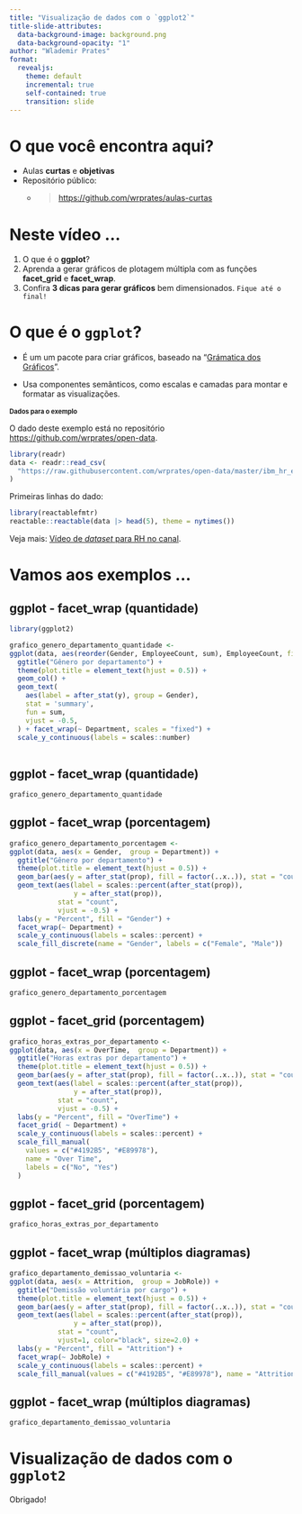 ```yaml
---
title: "Visualização de dados com o `ggplot2`"
title-slide-attributes:
  data-background-image: background.png
  data-background-opacity: "1"
author: "Wlademir Prates"
format:
  revealjs: 
    theme: default
    incremental: true
    self-contained: true
    transition: slide
---
```


# O que você encontra aqui? {background-color="#25325f"}

-   Aulas **curtas** e **objetivas**
-   Repositório público:
    -   <blockquote><https://github.com/wrprates/aulas-curtas></blockquote>

# Neste vídeo ...

1. O que é o **ggplot**?
2. Aprenda a gerar gráficos de plotagem múltipla com as funções **facet_grid** e **facet_wrap**.
3. Confira **3 dicas para gerar gráficos** bem dimensionados. `Fique até o final!`

# O que é o `ggplot`? {background-color="#25325f"}

- É um um pacote para criar gráficos, baseado na "[Grámatica dos Gráficos](https://dadosaocubo.com/introducao-a-gramatica-dos-graficos-com-plotnine/)".

- Usa componentes semânticos, como escalas e camadas para montar e formatar as visualizações.

## Dados para o exemplo {style="font-size: 0.80em;"}

O dado deste exemplo está no repositório <https://github.com/wrprates/open-data>.

```r
library(readr)
data <- readr::read_csv(
  "https://raw.githubusercontent.com/wrprates/open-data/master/ibm_hr_emplyee_attrition.csv"
)
```

Primeiras linhas do dado:

```r
library(reactablefmtr)
reactable::reactable(data |> head(5), theme = nytimes())
```

Veja mais: [Vídeo de *dataset* para RH no canal](https://www.youtube.com/watch?v=8X_qcle6A48).

# Vamos aos exemplos ...

## ggplot - facet_wrap (quantidade)

```r
library(ggplot2)

grafico_genero_departamento_quantidade <-
ggplot(data, aes(reorder(Gender, EmployeeCount, sum), EmployeeCount, fill = Gender)) +
  ggtitle("Gênero por departamento") +
  theme(plot.title = element_text(hjust = 0.5)) +
  geom_col() +
  geom_text(
    aes(label = after_stat(y), group = Gender),
    stat = 'summary',
    fun = sum,
    vjust = -0.5,
  ) + facet_wrap(~ Department, scales = "fixed") +
  scale_y_continuous(labels = scales::number) 
  
```
## ggplot - facet_wrap (quantidade)

```r
grafico_genero_departamento_quantidade
```

## ggplot - facet_wrap (porcentagem)

```r
grafico_genero_departamento_porcentagem <-
ggplot(data, aes(x = Gender,  group = Department)) +
  ggtitle("Gênero por departamento") +
  theme(plot.title = element_text(hjust = 0.5)) +
  geom_bar(aes(y = after_stat(prop), fill = factor(..x..)), stat = "count") +
  geom_text(aes(label = scales::percent(after_stat(prop)),
                y = after_stat(prop)),
            stat = "count",
            vjust = -0.5) +
  labs(y = "Percent", fill = "Gender") +
  facet_wrap(~ Department) +
  scale_y_continuous(labels = scales::percent) +
  scale_fill_discrete(name = "Gender", labels = c("Female", "Male")) 
```
## ggplot - facet_wrap (porcentagem)

```r
grafico_genero_departamento_porcentagem 
```

## ggplot - facet_grid (porcentagem)

```r
grafico_horas_extras_por_departamento <-
ggplot(data, aes(x = OverTime,  group = Department)) +
  ggtitle("Horas extras por departamento") +
  theme(plot.title = element_text(hjust = 0.5)) +
  geom_bar(aes(y = after_stat(prop), fill = factor(..x..)), stat = "count") +
  geom_text(aes(label = scales::percent(after_stat(prop)),
                y = after_stat(prop)),
            stat = "count",
            vjust = -0.5) +
  labs(y = "Percent", fill = "OverTime") +
  facet_grid( ~ Department) +
  scale_y_continuous(labels = scales::percent) +
  scale_fill_manual(
    values = c("#4192B5", "#E89978"),
    name = "Over Time",
    labels = c("No", "Yes")
  ) 
```

## ggplot - facet_grid (porcentagem)

```r
grafico_horas_extras_por_departamento 
```
## ggplot - facet_wrap (múltiplos diagramas)

```r
grafico_departamento_demissao_voluntaria <-
ggplot(data, aes(x = Attrition,  group = JobRole)) +
  ggtitle("Demissão voluntária por cargo") +
  theme(plot.title = element_text(hjust = 0.5)) +
  geom_bar(aes(y = after_stat(prop), fill = factor(..x..)), stat = "count", position="dodge") +
  geom_text(aes(label = scales::percent(after_stat(prop)),
                y = after_stat(prop)),
            stat = "count",
            vjust=1, color="black", size=2.0) +
  labs(y = "Percent", fill = "Attrition") +
  facet_wrap(~ JobRole) +
  scale_y_continuous(labels = scales::percent) +
  scale_fill_manual(values = c("#4192B5", "#E89978"), name = "Attrition", labels = c("No", "Yes"))
```

## ggplot - facet_wrap (múltiplos diagramas)

```r
grafico_departamento_demissao_voluntaria
```

# Visualização de dados com o `ggplot2` {background-color="#25325f"}

Obrigado!
